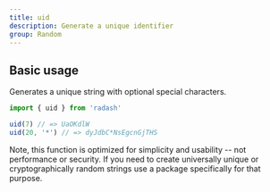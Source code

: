 ```yaml
---
title: uid
description: Generate a unique identifier
group: Random
---
```


## Basic usage

Generates a unique string with optional special characters.

```ts
import { uid } from 'radash'

uid(7) // => UaOKdlW
uid(20, '*') // => dyJdbC*NsEgcnGjTHS
```

Note, this function is optimized for simplicity and usability -- not performance or security. If you need to create universally unique or cryptographically random strings use a package specifically for that purpose.
